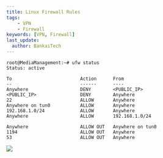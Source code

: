 ---
title: Linux Firewall Rules
tags:
    - VPN
    - Firewall
keywords: [VPN, Firewall]
last_update:
  author: BankaiTech
---
```
root@MediaManagement:~# ufw status
Status: active

To                         Action      From
--                         ------      ----
Anywhere                   DENY        <PUBLIC_IP>             
<PUBLIC_IP>                DENY        Anywhere                  
22                         ALLOW       Anywhere                  
Anywhere on tun0           ALLOW       Anywhere                  
192.168.1.0/24             ALLOW       Anywhere                  
Anywhere                   ALLOW       192.168.1.0/24            

Anywhere                   ALLOW OUT   Anywhere on tun0          
1194                       ALLOW OUT   Anywhere                  
53                         ALLOW OUT   Anywhere
```

<a href="https://www.buymeacoffee.com/BankaiTech"><img src="https://img.buymeacoffee.com/button-api/?text=Buy me a beer&emoji=🍺&slug=BankaiTech&button_colour=FFDD00&font_colour=000000&font_family=Cookie&outline_colour=000000&coffee_colour=ffffff" /></a>
